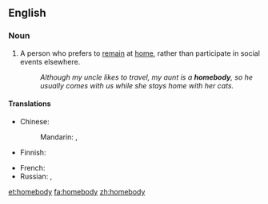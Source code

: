 ==English==

===Noun===
{{en-noun|homebodi|es}}

# A person who prefers to [[remain]] at [[home]], rather than participate in social events elsewhere.
#: ''Although my uncle likes to travel, my aunt is a '''homebody''', so he usually comes with us while she stays home with her cats.''

====Translations====
{{trans-top|person who likes to stay home}}
* Chinese:
*: Mandarin: {{t-|cmn|宅男|tr=zháinán|m|sc=Hani}}, {{t-|cmn|宅女|tr=zháinǚ|f|sc=Hani}}
* Finnish: {{t-|fi|kotikissa}}
{{trans-mid}}
* French: {{t+|fr|casanier|m}}
* Russian: {{t+|ru|домосед|m|tr=domos'éd}}, {{t+|ru|домоседка|f|tr=domos'édka}}
{{trans-bottom}}

[[et:homebody]]
[[fa:homebody]]
[[zh:homebody]]